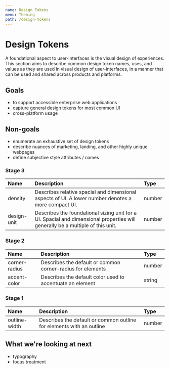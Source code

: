 ---
name: Design Tokens
menu: Theming
path: /design-tokens
---

# Design Tokens

A foundational aspect to user-interfaces is the visual design of experiences. This section aims to describe common design token names, uses, and values as they are used in visual design of user-interfaces, in a manner that can be used and shared across products and platforms.

## Goals

- to support accessible enterprise web applications
- capture general design tokens for most common UI
- cross-platform usage

## Non-goals

- enumerate an exhaustive set of design tokens
- describe nuances of marketing, landing, and other highly unique webpages
- define subjective style attributes / names

### Stage 3

| Name        | Description                                                                                                                    | Type   |
| :---------- | :----------------------------------------------------------------------------------------------------------------------------- | :----- |
| density     | Describes relative spacial and dimensional aspects of UI. A lower number denotes a more compact UI.                            | number |
| design-unit | Describes the foundational sizing unit for a UI. Spacial and dimensional properties will generally be a multiple of this unit. | number |

### Stage 2

| Name          | Description                                                | Type   |
| :------------ | :--------------------------------------------------------- | :----- |
| corner-radius | Describes the default or common corner-radius for elements | number |
| accent-color  | Describes the default color used to accentuate an element  | string |

### Stage 1

| Name          | Description                                                          | Type   |
| :------------ | :------------------------------------------------------------------- | :----- |
| outline-width | Describes the default or common outline for elements with an outline | number |

## What we're looking at next

- typography
- focus treatment
